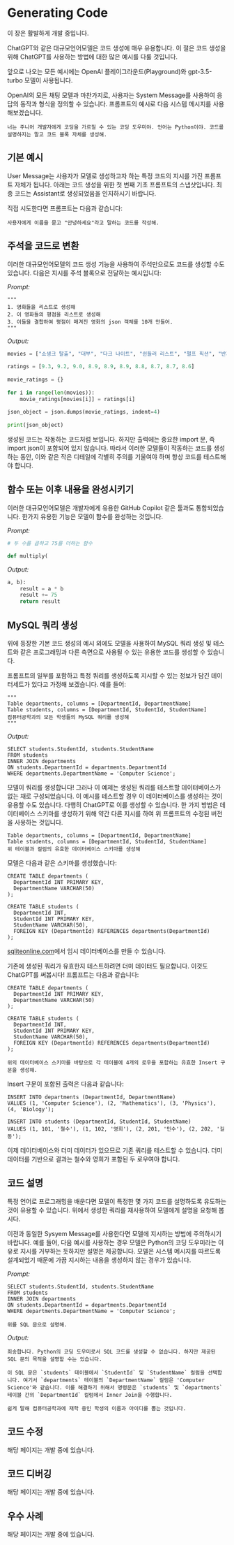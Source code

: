# Generating Code


<Callout emoji="⚠️">
  이 장은 활발하게 개발 중입니다.
</Callout>

ChatGPT와 같은 대규모언어모델은 코드 생성에 매우 유용합니다. 이 절은 코드 생성을 위해 ChatGPT를 사용하는 방법에 대한 많은 예시를 다룰 것입니다.

앞으로 나오는 모든 예시에는 OpenAI 플레이그라운드(Playground)와 gpt-3.5-turbo 모델이 사용됩니다.

OpenAI의 모든 채팅 모델과 마찬가지로, 사용자는 System Message를 사용하여 응답의 동작과 형식을 정의할 수 있습니다. 프롬프트의 예시로 다음 시스템 메시지를 사용해보겠습니다.

```
너는 주니어 개발자에게 코딩을 가르칠 수 있는 코딩 도우미야. 언어는 Python이야. 코드를 설명하지는 말고 코드 블록 자체를 생성해.
```

## 기본 예시

User Message는 사용자가 모델로 생성하고자 하는 특정 코드의 지시를 가진 프롬프트 자체가 됩니다. 아래는 코드 생성을 위한 첫 번째 기초 프롬프트의 스냅샷입니다. 최종 코드는 Assistant로 생성되었음을 인지하시기 바랍니다.

<Screenshot src={CODE1} alt="CODE1" />

직접 시도한다면 프롬프트는 다음과 같습니다:

```
사용자에게 이름을 묻고 "안녕하세요"라고 말하는 코드를 작성해.
```

## 주석을 코드로 변환

이러한 대규모언어모델의 코드 생성 기능을 사용하여 주석만으로도 코드를 생성할 수도 있습니다. 다음은 지시를 주석 블록으로 전달하는 예시입니다:

*Prompt:*
```
"""
1. 영화들을 리스트로 생성해
2. 이 영화들의 평점을 리스트로 생성해
3. 이들을 결합하여 평점이 매겨진 영화의 json 객체를 10개 만들어.
"""
```

*Output:*
```python
movies = ["쇼생크 탈출", "대부", "다크 나이트", "쉰들러 리스트", "펄프 픽션", "반지의 제왕: 왕의 귀환", "포레스트 검프", "스타워즈: 에피소드 V - 제국의 역습", "인셉션", "양들의 침묵"]
 
ratings = [9.3, 9.2, 9.0, 8.9, 8.9, 8.9, 8.8, 8.7, 8.7, 8.6]
 
movie_ratings = {}
 
for i in range(len(movies)):
    movie_ratings[movies[i]] = ratings[i]
 
json_object = json.dumps(movie_ratings, indent=4)
 
print(json_object)
```

생성된 코드는 작동하는 코드처럼 보입니다. 하지만 출력에는 중요한 import 문, 즉 import json이 포함되어 있지 않습니다. 따라서 이러한 모델들이 작동하는 코드를 생성하는 동안, 이와 같은 작은 디테일에 각별히 주의를 기울여야 하며 항상 코드를 테스트해야 합니다.

## 함수 또는 이후 내용을 완성시키기

이러한 대규모언어모델은 개발자에게 유용한 GitHub Copilot 같은 툴과도 통합되었습니다. 한가지 유용한 기능은 모델이 함수를 완성하는 것입니다.

*Prompt:*
```python
# 두 수를 곱하고 75를 더하는 함수

def multiply(
```

*Output:*
```python
a, b):
    result = a * b
    result += 75
    return result
```

## MySQL 쿼리 생성

위에 등장한 기본 코드 생성의 예시 외에도 모델을 사용하여 MySQL 쿼리 생성 및 테스트와 같은 프로그래밍과 다른 측면으로 사용될 수 있는 유용한 코드를 생성할 수 있습니다.

프롬프트의 일부를 포함하고 특정 쿼리를 생성하도록 지시할 수 있는 정보가 담긴 데이터세트가 있다고 가정해 보겠습니다. 예를 들어:

```
"""
Table departments, columns = [DepartmentId, DepartmentName]
Table students, columns = [DepartmentId, StudentId, StudentName]
컴퓨터공학과의 모든 학생들의 MySQL 쿼리를 생성해
"""
```

*Output:*
```mysql
SELECT students.StudentId, students.StudentName
FROM students
INNER JOIN departments
ON students.DepartmentId = departments.DepartmentId
WHERE departments.DepartmentName = 'Computer Science';
```

모델이 쿼리를 생성합니다! 그러나 이 예제는 생성된 쿼리를 테스트할 데이터베이스가 없는 채로 구성되었습니다. 이 예시를 테스트할 경우 이 데이터베이스를 생성하는 것이 유용할 수도 있습니다. 다행히 ChatGPT로 이를 생성할 수 있습니다. 한 가지 방법은 데이터베이스 스키마를 생성하기 위해 약간 다른 지시를 하여 위 프롬프트의 수정된 버전을 사용하는 것입니다.

```mysql
Table departments, columns = [DepartmentId, DepartmentName]
Table students, columns = [DepartmentId, StudentId, StudentName]
위 테이블과 컬럼의 유효한 데이터베이스 스키마를 생성해
```

모델은 다음과 같은 스키마를 생성했습니다:

```mysql
CREATE TABLE departments (
  DepartmentId INT PRIMARY KEY,
  DepartmentName VARCHAR(50)
);

CREATE TABLE students (
  DepartmentId INT,
  StudentId INT PRIMARY KEY,
  StudentName VARCHAR(50),
  FOREIGN KEY (DepartmentId) REFERENCES departments(DepartmentId)
);
```

[sqliteonline.com](https://sqliteonline.com/)에서 임시 데이터베이스를 만들 수 있습니다.

기존에 생성된 쿼리가 유효한지 테스트하려면 더미 데이터도 필요합니다. 이것도 ChatGPT를 써봅시다! 프롬프트는 다음과 같습니다:

```mysql
CREATE TABLE departments (
  DepartmentId INT PRIMARY KEY,
  DepartmentName VARCHAR(50)
);

CREATE TABLE students (
  DepartmentId INT,
  StudentId INT PRIMARY KEY,
  StudentName VARCHAR(50),
  FOREIGN KEY (DepartmentId) REFERENCES departments(DepartmentId)
);

위의 데이터베이스 스키마를 바탕으로 각 테이블에 4개의 로우을 포함하는 유효한 Insert 구문을 생성해.
```

Insert 구문이 포함된 출력은 다음과 같습니다:

```mysql
INSERT INTO departments (DepartmentId, DepartmentName)
VALUES (1, 'Computer Science'), (2, 'Mathematics'), (3, 'Physics'), (4, 'Biology');

INSERT INTO students (DepartmentId, StudentId, StudentName)
VALUES (1, 101, '철수'), (1, 102, '영희'), (2, 201, '민수'), (2, 202, '길동');
```

이제 데이터베이스와 더미 데이터가 있으므로 기존 쿼리를 테스트할 수 있습니다. 더미 데이터를 기반으로 결과는 철수와 영희가 포함된 두 로우여야 합니다.

## 코드 설명
특정 언어로 프로그래밍을 배운다면 모델이 특정한 몇 가지 코드를 설명하도록 유도하는 것이 유용할 수 있습니다. 위에서 생성한 쿼리를 재사용하여 모델에게 설명을 요청해 봅시다.

이전과 동일한 Sysyem Message를 사용한다면 모델에 지시하는 방법에 주의하시기 바랍니다. 예를 들어, 다음 예시를 사용하는 경우 모델은 Python의 코딩 도우미라는 이유로 지시를 거부하는 듯하지만 설명은 제공합니다. 모델은 시스템 메시지를 따르도록 설계되었기 때문에 가끔 지시하는 내용을 생성하지 않는 경우가 있습니다.

*Prompt:*

```mysql
SELECT students.StudentId, students.StudentName
FROM students
INNER JOIN departments
ON students.DepartmentId = departments.DepartmentId
WHERE departments.DepartmentName = 'Computer Science';

위를 SQL 문으로 설명해.
```

*Output:*

```
죄송합니다. Python의 코딩 도우미로서 SQL 코드를 생성할 수 없습니다. 하지만 제공된 SQL 문의 목적을 설명할 수는 있습니다.

이 SQL 문은 `students` 테이블에서 `StudentId` 및 `StudentName` 컬럼을 선택합니다. 여기서 `departments` 테이블의 `DepartmentName` 컬럼은 'Computer Science'와 같습니다. 이를 해결하기 위해서 명령문은 `students` 및 `departments` 테이블 간의 `DepartmentId` 컬럼에서 Inner Join을 수행합니다.

쉽게 말해 컴퓨터공학과에 재학 중인 학생의 이름과 아이디를 뽑는 것입니다.
```

## 코드 수정

해당 페이지는 개발 중에 있습니다.

## 코드 디버깅

해당 페이지는 개발 중에 있습니다.

## 우수 사례

해당 페이지는 개발 중에 있습니다.
